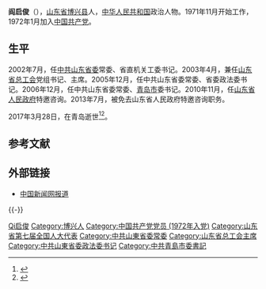 '''阎启俊'''（{{bd|1950年|5月25日|2017年|3月28日|catIdx=Y}}），[[山东省|山东省]][[博兴县|博兴县]]人，[[中华人民共和国|中华人民共和国]]政治人物。1971年11月开始工作，1972年1月加入[[中国共产党|中国共产党]]。

== 生平 ==
2002年7月，任[[中共山东省委|中共山东省委]]常委、省直机关工委书记。2003年4月，兼任[[山东省总工会|山东省总工会]]党组书记、主席。2005年12月，任中共山东省委常委、省委政法委书记。2006年12月，任中共山东省委常委、[[青岛市|青岛市]]委书记。2010年11月，任[[山东省人民政府|山东省人民政府]]特邀咨询。2013年7月，被免去山东省人民政府特邀咨询职务。

2017年3月28日，在青岛逝世<ref>{{cite news|title=山东省委原常委、青岛市委原书记阎启俊逝世，享年67岁|url=http://www.thepaper.cn/newsDetail_forward_1650008|accessdate=2017-03-29|newspaper=澎湃新闻|archive-date=2017-03-30|archive-url=https://web.archive.org/web/20170330174830/http://www.thepaper.cn/newsDetail_forward_1650008|dead-url=no}}</ref><ref>{{cite news|title=詹永杰同志逝世--新闻报道-人民网|url=http://cpc.people.com.cn/n1/2017/0403/c87393-29187132.html|accessdate=2017-04-12|work=人民网|agency=人民网|archive-date=2017-04-13|archive-url=https://web.archive.org/web/20170413070842/http://cpc.people.com.cn/n1/2017/0403/c87393-29187132.html|dead-url=no}}</ref>。

== 参考文献 ==
{{Reflist}}

== 外部链接 ==
* [http://www.chinanews.com.cn/gn/news/2007/04-11/913498.shtml 中国新闻网报道] {{Wayback|url=http://www.chinanews.com.cn/gn/news/2007/04-11/913498.shtml |date=20070710221107 }}

{{-}}
{{start box}}
{{s-ppo|cpc}}
{{s-before|[[杜世成|杜世成]]}}
{{s-title|[[中国共产党青岛市委员会|中国共产党青岛市委员会]]书记|2006年12月－2010年11月}}
{{s-after|[[李群_(1962年)|李 群]]}}
{{s-before|[[高新亭|高新亭]]}}
{{s-title|[[中国共产党山东省委员会|中国共产党山东省委员会]]政法委员会书记|2005年12月-2007年6月}}
{{s-after|[[柏继民|柏继民]]}}
{{s-before|[[杜祥荣|杜祥荣]]}}
{{s-title|[[中国共产党淄博市委员会|中国共产党淄博市委员会]]书记|1997年12月-2002年6月}}
{{s-after|[[张建国_(济南市长)|张建国]]}}
{{s-end}}

{{1994届中央党校一年制中青年干部培训班}}
{{中华人民共和国青岛市正职领导人}}
{{中华全国总工会第十四届执行委员会}}

{{Authority control}}
{{DEFAULTSORT:Yan閻}}
[[Category:閻姓|Qi启俊]]
[[Category:博兴人|Category:博兴人]]
[[Category:中国共产党党员_(1972年入党)|Category:中国共产党党员 (1972年入党)]]
[[Category:山东省第七届全国人大代表|Category:山东省第七届全国人大代表]]
[[Category:中共山東省委常委|Category:中共山東省委常委]]
[[Category:山东省总工会主席|Category:山东省总工会主席]]
[[Category:中共山東省委政法委书记|Category:中共山東省委政法委书记]]
[[Category:中共青島市委書記|Category:中共青島市委書記]]